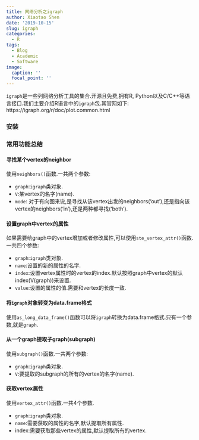 ```yaml
---
title: 网络分析之igraph
author: Xiaotao Shen
date: '2019-10-15'
slug: igraph
categories:
  - R
tags:
  - Blog
  - Academic
  - Software
image:
  caption: ''
  focal_point: ''
---
```



`igraph`是一些列网络分析工具的集合.开源且免费,拥有R, Python以及C/C++等语言接口.我们主要介绍R语言中的`igraph`包.其官网如下:
https://igraph.org/r/doc/plot.common.html


### 安装

### 常用功能总结

#### 寻找某个vertex的neighbor

使用`neighbors()`函数.一共两个参数:

* `graph`:`igraph`类对象.   
* `V`:某vertex的名字(name).   
* `mode`: 对于有向图来说,是寻找从该vertex出发的neighbors('out'),还是指向该vertex的neighbors('in'),还是两种都寻找('both').

#### 设置graph中vertex的属性

如果需要给graph中的vertex增加或者修改属性,可以使用`ste_vertex_attr()`函数.一共四个参数:

* `graph`:`igraph`类对象.    
* `name`:设置的新的属性的名字.   
* `index`:设置vertex属性时的vertex的index.默认按照graph中vertex的默认index(V(graph))来设置.
* `value`:设置的属性的值.需要和vertex的长度一致.

#### 将`igraph`对象转变为data.frame格式

使用`as_long_data_frame()`函数可以将`igraph`转换为data.frame格式.只有一个参数,就是`graph`.

#### 从一个graph提取子graph(subgraph)

使用`subgraph()`函数.一共两个参数:

* `graph`:`igraph`类对象.   
* `V`:要提取的subgraph的所有的vertex的名字(name). 

#### 获取vertex属性

使用`vertex_attr()`函数.一共4个参数.

* `graph`:`igraph`类对象.    
* `name`:需要获取的属性的名字,默认提取所有属性.
* index:需要获取那些vertex的属性,默认提取所有的vertex.


